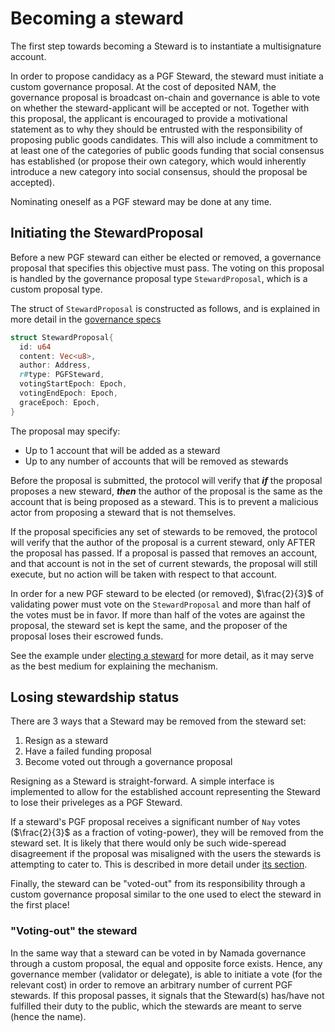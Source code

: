 
# Becoming a steward
The first step towards becoming a Steward is to instantiate a multisignature account.

In order to propose candidacy as a PGF Steward, the steward must initiate a custom governance proposal. At the cost 
of deposited NAM, the governance proposal is broadcast on-chain and governance is able to vote on whether the steward-applicant 
will be accepted or not. Together with this proposal, the applicant is encouraged to provide a motivational statement as to why 
they should be entrusted with the responsibility of proposing public goods candidates. This will also include a commitment to at 
least one of the categories of public goods funding that social consensus has established (or propose their own category, which 
would inherently introduce a new category into social consensus, should the proposal be accepted).

Nominating oneself as a PGF steward may be done at any time.


## Initiating the StewardProposal

Before a new PGF steward can either be elected or removed, a governance proposal that specifies this objective must pass. The voting on this proposal is handled by the governance proposal type `StewardProposal`, which is a custom proposal type.


The struct of `StewardProposal` is constructed as follows, and is explained in more detail in the [governance specs](../base-ledger/governance.md)

```rust
struct StewardProposal{
  id: u64
  content: Vec<u8>,
  author: Address,
  r#type: PGFSteward,
  votingStartEpoch: Epoch,
  votingEndEpoch: Epoch,
  graceEpoch: Epoch,
}
```

The proposal may specify:
  - Up to 1 account that will be added as a steward
  - Up to any number of accounts that will be removed as stewards

Before the proposal is submitted, the protocol will verify that ***if*** the proposal proposes a new steward, ***then*** the author of the proposal is the same 
as the account that is being proposed as a steward. This is to prevent a malicious actor from proposing a steward that is not themselves.

If the proposal specificies any set of stewards to be removed, the protocol will verify that the author of the proposal is a current steward, only AFTER the proposal has passed.
If a proposal is passed that removes an account, and that account is not in the set of current stewards, the proposal will still execute, but no action will be taken with respect to that account.

In order for a new PGF steward to be elected (or removed), $\frac{2}{3}$ of validating power must vote on the `StewardProposal` and more than half of the votes must be in favor. 
If more than half of the votes are against the proposal, the steward set is kept the same, and the proposer of the proposal loses their escrowed funds.

See the example under [electing a steward](./electing.mdx#example) for more detail, as it may serve as the best medium for explaining the mechanism.

## Losing stewardship status

There are 3 ways that a Steward may be removed from the steward set:

1. Resign as a steward
2. Have a failed funding proposal
3. Become voted out through a governance proposal

Resigning as a Steward is straight-forward. A simple interface is implemented to allow for the established account 
representing the Steward to lose their priveleges as a PGF Steward.

If a steward's PGF proposal receives a significant number of `Nay` votes ($\frac{2}{3}$ as a fraction of voting-power), 
they will be removed from the steward set. It is likely that there would only be such wide-speread disagreement if the 
proposal was misaligned with the users the stewards is attempting to cater to. This is described in more detail under 
[its section](#proposing-funding).

Finally, the steward can be "voted-out" from its responsibility through a custom governance proposal similar to the one
used to elect the steward in the first place!

### "Voting-out" the steward

In the same way that a steward can be voted in by Namada governance through a custom proposal, the equal and opposite force exists. 
Hence, any governance member (validator or delegate), is able to initiate a vote (for the relevant cost) in order to remove an arbitrary 
number of current PGF stewards. If this proposal passes, it signals that the Steward(s) has/have not fulfilled their duty to the public, 
which the stewards are meant to serve (hence the name).